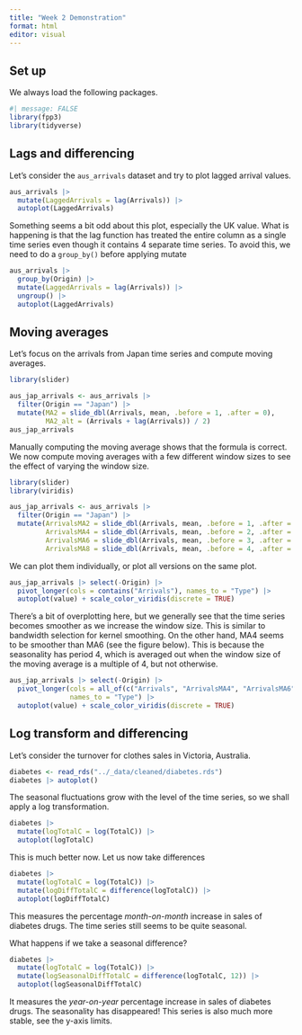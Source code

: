 ```yaml
---
title: "Week 2 Demonstration"
format: html
editor: visual
---
```


## Set up

We always load the following packages.

```r
#| message: FALSE
library(fpp3)
library(tidyverse)
```

## Lags and differencing

Let's consider the `aus_arrivals` dataset and try to plot lagged arrival values.

```r
aus_arrivals |>
  mutate(LaggedArrivals = lag(Arrivals)) |>
  autoplot(LaggedArrivals)
```

Something seems a bit odd about this plot, especially the UK value. 
What is happening is that the lag function has treated the entire column as a 
single time series even though it contains 4 separate time series. 
To avoid this, we need to do a `group_by()` before applying mutate

```r
aus_arrivals |>
  group_by(Origin) |>
  mutate(LaggedArrivals = lag(Arrivals)) |>
  ungroup() |>
  autoplot(LaggedArrivals)
```

## Moving averages

Let's focus on the arrivals from Japan time series and compute moving averages.

```r
library(slider)

aus_jap_arrivals <- aus_arrivals |> 
  filter(Origin == "Japan") |>
  mutate(MA2 = slide_dbl(Arrivals, mean, .before = 1, .after = 0),
         MA2_alt = (Arrivals + lag(Arrivals)) / 2)
aus_jap_arrivals
```

Manually computing the moving average shows that the formula is correct. 
We now compute moving averages with a few different window sizes to see the 
effect of varying the window size.

```r
library(slider)
library(viridis)

aus_jap_arrivals <- aus_arrivals |> 
  filter(Origin == "Japan") |>
  mutate(ArrivalsMA2 = slide_dbl(Arrivals, mean, .before = 1, .after = 0),
         ArrivalsMA4 = slide_dbl(Arrivals, mean, .before = 2, .after = 1),
         ArrivalsMA6 = slide_dbl(Arrivals, mean, .before = 3, .after = 2),
         ArrivalsMA8 = slide_dbl(Arrivals, mean, .before = 4, .after = 3))
```

We can plot them individually, or plot all versions on the same plot.

```r
aus_jap_arrivals |> select(-Origin) |>
  pivot_longer(cols = contains("Arrivals"), names_to = "Type") |>
  autoplot(value) + scale_color_viridis(discrete = TRUE)
```

There's a bit of overplotting here, but we generally see that the time series 
becomes smoother as we increase the window size. 
This is similar to bandwidth selection for kernel smoothing. 
On the other hand, MA4 seems to be smoother than MA6 (see the figure below). 
This is because the seasonality has period 4, which is averaged out when the
window size of the moving average is a multiple of 4, but not otherwise.

```r
aus_jap_arrivals |> select(-Origin) |>
  pivot_longer(cols = all_of(c("Arrivals", "ArrivalsMA4", "ArrivalsMA6")), 
               names_to = "Type") |>
  autoplot(value) + scale_color_viridis(discrete = TRUE)
```

## Log transform and differencing

Let's consider the turnover for clothes sales in Victoria, Australia.

```r
diabetes <- read_rds("../_data/cleaned/diabetes.rds")
diabetes |> autoplot()
```

The seasonal fluctuations grow with the level of the time series, so we shall 
apply a log transformation.

```r
diabetes |> 
  mutate(logTotalC = log(TotalC)) |>
  autoplot(logTotalC)
```

This is much better now. Let us now take differences

```r
diabetes |> 
  mutate(logTotalC = log(TotalC)) |>
  mutate(logDiffTotalC = difference(logTotalC)) |>
  autoplot(logDiffTotalC)
```

This measures the percentage *month-on-month* increase in sales of diabetes drugs. 
The time series still seems to be quite seasonal.

What happens if we take a seasonal difference?

```r
diabetes |> 
  mutate(logTotalC = log(TotalC)) |>
  mutate(logSeasonalDiffTotalC = difference(logTotalC, 12)) |>
  autoplot(logSeasonalDiffTotalC)
```

It measures the *year-on-year* percentage increase in sales of diabetes drugs. 
The seasonality has disappeared! This series is also much more stable, see the 
y-axis limits.